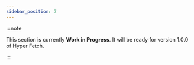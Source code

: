 ```yaml
---
sidebar_position: 7
---
```


:::note

This section is currently **Work in Progress**. It will be ready for version 1.0.0 of Hyper Fetch.

:::
